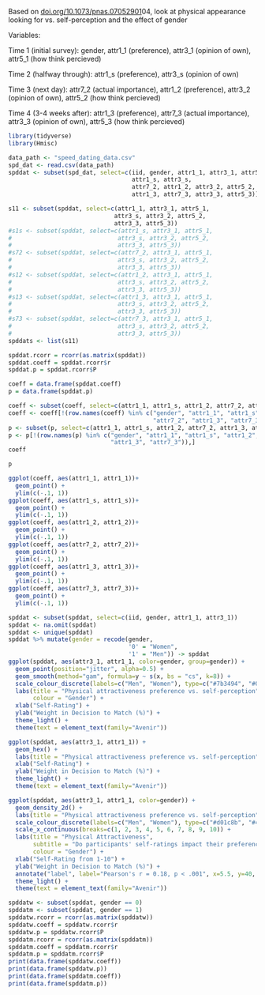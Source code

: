 Based on [doi.org/10.1073/pnas.07052901](https://doi-org.libproxy.utdallas.edu/10.1073/pnas.0705290104 "https://doi-org.libproxy.utdallas.edu/10.1073/pnas.0705290104")04, look at physical appearance looking for vs. self-perception and the effect of gender

Variables:

Time 1 (initial survey): gender, attr1_1 (preference), attr3_1 (opinion of own), attr5_1 (how think percieved)

Time 2 (halfway through): attr1_s (preference), attr3_s (opinion of own)

Time 3 (next day): attr7_2 (actual importance), attr1_2 (preference), attr3_2 (opinion of own), attr5_2 (how think percieved)

Time 4 (3-4 weeks after): attr1_3 (preference), attr7_3 (actual importance), attr3_3 (opinion of own), attr5_3 (how think percieved)

```r
library(tidyverse)
library(Hmisc)
```

```r
data_path <- "speed_dating_data.csv"
spd_dat <- read.csv(data_path)
spddat <- subset(spd_dat, select=c(iid, gender, attr1_1, attr3_1, attr5_1,
                                   attr1_s, attr3_s,
                                   attr7_2, attr1_2, attr3_2, attr5_2,
                                   attr1_3, attr7_3, attr3_3, attr5_3))
```

```r
s11 <- subset(spddat, select=c(attr1_1, attr3_1, attr5_1, 
                              attr3_s, attr3_2, attr5_2,
                              attr3_3, attr5_3))
#s1s <- subset(spddat, select=c(attr1_s, attr3_1, attr5_1, 
#                              attr3_s, attr3_2, attr5_2,
#                              attr3_3, attr5_3))
#s72 <- subset(spddat, select=c(attr7_2, attr3_1, attr5_1, 
#                              attr3_s, attr3_2, attr5_2,
#                              attr3_3, attr5_3))
#s12 <- subset(spddat, select=c(attr1_2, attr3_1, attr5_1, 
#                              attr3_s, attr3_2, attr5_2,
#                              attr3_3, attr5_3))
#s13 <- subset(spddat, select=c(attr1_3, attr3_1, attr5_1, 
#                              attr3_s, attr3_2, attr5_2,
#                              attr3_3, attr5_3))
#s73 <- subset(spddat, select=c(attr7_3, attr3_1, attr5_1, 
#                              attr3_s, attr3_2, attr5_2,
#                              attr3_3, attr5_3))
spddats <- list(s11)
```

```r
spddat.rcorr = rcorr(as.matrix(spddat))
spddat.coeff = spddat.rcorr$r
spddat.p = spddat.rcorr$P
```

```r
coeff = data.frame(spddat.coeff)
p = data.frame(spddat.p)

coeff <- subset(coeff, select=c(attr1_1, attr1_s, attr1_2, attr7_2, attr1_3, attr7_3))
coeff <- coeff[!(row.names(coeff) %in% c("gender", "attr1_1", "attr1_s", "attr1_2",
                                         "attr7_2", "attr1_3", "attr7_3")),]
p <- subset(p, select=c(attr1_1, attr1_s, attr1_2, attr7_2, attr1_3, attr7_3))
p <- p[!(row.names(p) %in% c("gender", "attr1_1", "attr1_s", "attr1_2", "attr7_2", 
                             "attr1_3", "attr7_3")),]
coeff
```

```r
p
```

```r
ggplot(coeff, aes(attr1_1, attr1_1))+
  geom_point() +
  ylim(c(-.1, 1))
ggplot(coeff, aes(attr1_s, attr1_s))+
  geom_point() +
  ylim(c(-.1, 1))
ggplot(coeff, aes(attr1_2, attr1_2))+
  geom_point() +
  ylim(c(-.1, 1))
ggplot(coeff, aes(attr7_2, attr7_2))+
  geom_point() +
  ylim(c(-.1, 1))
ggplot(coeff, aes(attr1_3, attr1_3))+
  geom_point() +
  ylim(c(-.1, 1))
ggplot(coeff, aes(attr7_3, attr7_3))+
  geom_point() +
  ylim(c(-.1, 1))
```

```r
spddat <- subset(spddat, select=c(iid, gender, attr1_1, attr3_1))
spddat <- na.omit(spddat)
spddat <- unique(spddat)
spddat %>% mutate(gender = recode(gender,
                                  '0' = "Women",
                                  '1' = "Men")) -> spddat
ggplot(spddat, aes(attr3_1, attr1_1, color=gender, group=gender)) +
  geom_point(position="jitter", alpha=0.5) +
  geom_smooth(method="gam", formula=y ~ s(x, bs = "cs", k=8)) +
  scale_colour_discrete(labels=c("Men", "Women"), type=c("#7b3494", "#008837")) +
  labs(title = "Physical attractiveness preference vs. self-perception",
       colour = "Gender") +
  xlab("Self-Rating") +
  ylab("Weight in Decision to Match (%)") +
  theme_light() +
  theme(text = element_text(family="Avenir"))
```

```r
ggplot(spddat, aes(attr3_1, attr1_1)) +
  geom_hex() +
  labs(title = "Physical attractiveness preference vs. self-perception") +
  xlab("Self-Rating") +
  ylab("Weight in Decision to Match (%)") +
  theme_light() +
  theme(text = element_text(family="Avenir"))
```

```r
ggplot(spddat, aes(attr3_1, attr1_1, color=gender)) +
  geom_density_2d() +
  labs(title = "Physical attractiveness preference vs. self-perception") +
  scale_colour_discrete(labels=c("Men", "Women"), type=c("#d01c8b", "#4dac26")) +
  scale_x_continuous(breaks=c(1, 2, 3, 4, 5, 6, 7, 8, 9, 10)) +
  labs(title = "Physical Attractiveness",
       subtitle = "Do participants' self-ratings impact their preferences?",
       colour = "Gender") +
  xlab("Self-Rating from 1-10") +
  ylab("Weight in Decision to Match (%)") +
  annotate("label", label="Pearson's r = 0.18, p < .001", x=5.5, y=40, family="Avenir") +
  theme_light() +
  theme(text = element_text(family="Avenir"))
```

```r
spddatw <- subset(spddat, gender == 0)
spddatm <- subset(spddat, gender == 1)
spddatw.rcorr = rcorr(as.matrix(spddatw))
spddatw.coeff = spddatw.rcorr$r
spddatw.p = spddatw.rcorr$P
spddatm.rcorr = rcorr(as.matrix(spddatm))
spddatm.coeff = spddatm.rcorr$r
spddatm.p = spddatm.rcorr$P
print(data.frame(spddatw.coeff))
print(data.frame(spddatw.p))
print(data.frame(spddatm.coeff))
print(data.frame(spddatm.p))
```
